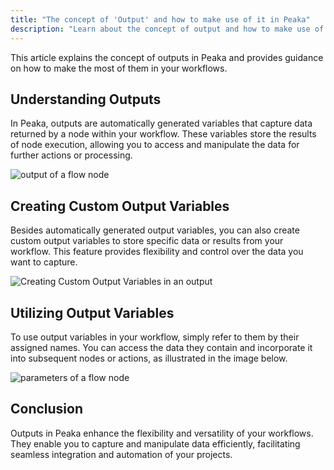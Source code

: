 ```yaml
---
title: "The concept of 'Output' and how to make use of it in Peaka"
description: "Learn about the concept of output and how to make use of flow components in Peaka"
---
```


This article explains the concept of outputs in Peaka and provides guidance on how to make the most of them in your workflows.

## Understanding Outputs

In Peaka, outputs are automatically generated variables that capture data returned by a node within your workflow. These variables store the results of node execution, allowing you to access and manipulate the data for further actions or processing.

<img
  src="https://cdn.peaka.com/flows/what-is-output-and-how-to-use-it-1.png"
  alt="output of a flow node"
/>

## Creating Custom Output Variables

Besides automatically generated output variables, you can also create custom output variables to store specific data or results from your workflow. This feature provides flexibility and control over the data you want to capture.

<img
  src="https://cdn.peaka.com/flows/what-is-output-and-how-to-use-it-2.png"
  alt="Creating Custom Output Variables in an output"
/>

## Utilizing Output Variables

To use output variables in your workflow, simply refer to them by their assigned names. You can access the data they contain and incorporate it into subsequent nodes or actions, as illustrated in the image below.

<img
  src="https://cdn.peaka.com/flows/what-is-output-and-how-to-use-it-3.png"
  alt="parameters of a flow node"
/>

## Conclusion

Outputs in Peaka enhance the flexibility and versatility of your workflows. They enable you to capture and manipulate data efficiently, facilitating seamless integration and automation of your projects.
